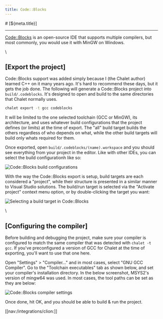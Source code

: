 ```yaml
---
title: Code::Blocks
---
```


<PageCategory id="ides" />
# [${meta.title}]

---

[Code::Blocks](https://www.codeblocks.org/) is an open-source IDE that supports multiple compilers, but most commonly, you would use it with MinGW on Windows.

\\

## [Export the project]

Code::Blocks support was added simply because I (the Chalet author) learned C++ on it many years ago. It's hard to recommend these days, but it gets the job done. The following will generate a Code::Blocks project into `build/.codeblocks`. It's designed to open and build to the same directories that Chalet normally uses.

```bash
chalet export -t gcc codeblocks
```

It will be limited to the one selected toolchain (GCC or MinGW), its architecture, and uses whatever build configurations that the project defines (or limits) at the time of export. The "all" build target builds the others regardless of who depends on what, while the other build targets will build only whats required for them.

Once exported, open `build/.codeblocks/(name).workspace` and you should see everything from your project in the editor. Like with other IDEs, you can select the build configurationh like so:

![Code::Blocks build configurations](/images/codeblocks/codeblocks-shot1.png)

With the way the Code::Blocks export is setup, build targets are each considered a "project", while their structure is presented in a similar manner to Visual Studio solutions. The build/run target is selected via the "Activate project" context menu option, or by double-clicking the target you want:

![Selecting a build target in Code::Blocks](/images/codeblocks/codeblocks-shot2.png)

\\

## [Configuring the compiler]

Before building and debugging the project, make sure your compiler is configured to match the same compiler that was detected with `chalet -t gcc`. If you've preconfigured a version of GCC for Chalet at the time of exporting, you'll want to use that one here.

Open "Settings" > "Compiler..." and in most cases, select "GNU GCC Compiler". Go to the "Toolchain executables" tab as shown below, and set your compiler's installation directory. In the below screenshot, MSYS2's version of mingw64 was used. In most cases, the tool paths can be set as they are below:

![Code::Blocks compiler settings](/images/codeblocks/codeblocks-shot3.png)

Once done, hit OK, and you should be able to build & run the project.

[[nav:/integrations/clion:]]
